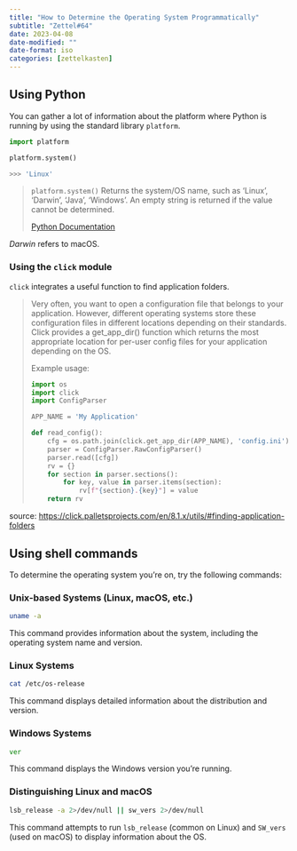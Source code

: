 ```yaml
---
title: "How to Determine the Operating System Programmatically"
subtitle: "Zettel#64"
date: 2023-04-08
date-modified: ""
date-format: iso
categories: [zettelkasten]
---
```

## Using Python

You can gather a lot of information about the platform where Python is running by using the standard library `platform`.

```python
import platform

platform.system()

>>> 'Linux'
```

> `platform.system()`
> Returns the system/OS name, such as 'Linux', 'Darwin', 'Java', 'Windows'. An empty string is returned if the value cannot be determined.
>
> [Python Documentation](https://docs.python.org/3/library/platform.html#platform.system)

*Darwin* refers to macOS.

### Using the `click` module

`click` integrates a useful function to find application folders.

> Very often, you want to open a configuration file that belongs to your application. However, different operating systems store these configuration files in different locations depending on their standards. Click provides a get_app_dir() function which returns the most appropriate location for per-user config files for your application depending on the OS.
>
> Example usage:
>
> ```python
> import os
> import click
> import ConfigParser
>
> APP_NAME = 'My Application'
>
> def read_config():
>     cfg = os.path.join(click.get_app_dir(APP_NAME), 'config.ini')
>     parser = ConfigParser.RawConfigParser()
>     parser.read([cfg])
>     rv = {}
>     for section in parser.sections():
>         for key, value in parser.items(section):
>             rv[f"{section}.{key}"] = value
>     return rv
> ```

source: <https://click.palletsprojects.com/en/8.1.x/utils/#finding-application-folders>

## Using shell commands

To determine the operating system you're on, try the following commands:

### Unix-based Systems (Linux, macOS, etc.)

```bash
uname -a
```

This command provides information about the system, including the operating system name and version.

### Linux Systems

```bash
cat /etc/os-release
```

This command displays detailed information about the distribution and version.

### Windows Systems

```cmd
ver
```

This command displays the Windows version you're running.

### Distinguishing Linux and macOS

```bash
lsb_release -a 2>/dev/null || sw_vers 2>/dev/null
```

This command attempts to run `lsb_release` (common on Linux) and `SW_vers` (used on macOS) to display information about the OS.
